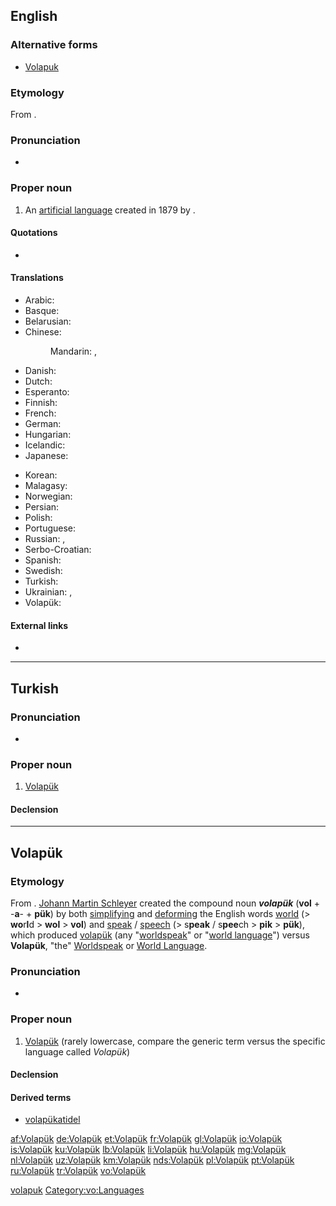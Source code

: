 ==English==

{{interwiktionary|code=vo}}
{{wikipedia}}

===Alternative forms===
* [[Volapuk]]

===Etymology===
From {{etyl|vo|en}} {{term|lang=vo|Volapük}}.

===Pronunciation===
* {{hyphenation|Vo|la|pük}}

===Proper noun===
{{en-proper noun}}

# An [[artificial language]] created in 1879 by {{w|Johann Martin Schleyer}}.

====Quotations====
* {{seeCites}}

====Translations====
{{trans-top|language}}
* Arabic: {{t|ar|فولابوك|m|tr=fulabūk|sc=Arab}}
* Basque: {{t+|eu|volapük}}
* Belarusian: {{t|be|валяпюк|m|tr=valapjuk}}
* Chinese:
*: Mandarin: {{t|cmn|沃拉普克語|sc=Hani}}, {{t|cmn|沃拉普克语|tr=Wòlāpǔkèyǔ|sc=Hani}}
* Danish: {{t|da|volapyk}}
* Dutch: {{t+|nl|Volapük}}
* Esperanto: {{t+|eo|volapuko}}
* Finnish: {{t+|fi|volapük}}
* French: {{t+|fr|volapük|m}}
* German: {{t+|de|Volapük|n}}
* Hungarian: {{t+|hu|volapük}}
* Icelandic: {{t+|is|vólapuk}}
* Japanese: {{t+|ja|ヴォラピュク|tr=Vorapyuku}}
{{trans-mid}}
* Korean: {{t|ko|볼라퓌크|tr=Bollapuikeu|sc=Hang}}
* Malagasy: {{t+|mg|volapoky}}
* Norwegian: {{t|no|volapyk}}
* Persian: {{t|fa|ولاپوک|tr=Volapuk|sc=fa-Arab}}
* Polish: {{t|pl|wolapik|m}}
* Portuguese: {{t+|pt|volapuque}}
* Russian: {{t+|ru|волапюк|m|tr=volapjúk}}, {{t+|ru|воляпюк|m|tr=voljapjúk}}
* Serbo-Croatian: {{t|sh|volapuk}}
* Spanish: {{t|es|volapük|m}}
* Swedish: {{t+|sv|volapük}} {{t|sv|volapyk}}
* Turkish: {{t+|tr|Volapük}}
* Ukrainian: {{t+|uk|волапюк|m|tr=volapjúk}}, {{t|uk|воляпюк|m|tr=voljapjúk}}
* Volapük: {{t+|vo|Volapük}}
{{trans-bottom}}

====External links====
* {{ISO 639|1code=vo|3code=vol|link=Linguist List}}

[[Category:English terms spelled with Ü|volapuk]]

----

==Turkish==

===Pronunciation===
* {{hyphenation|Vo|la|pük}}

===Proper noun===
{{tr-proper noun}}

# {{context|linguistics|lang=tr}} [[#English|Volapük]]

====Declension====
{{tr-prop-c-öü}}
{{tr-poss-c1-öü}}

----

==Volapük==

===Etymology===
From {{compound|vol|-a-|pük|lang=vo|t1=world|t2=genitive morpheme|t3=speak, speech, language}}. [[w:Johann Martin Schleyer|Johann Martin Schleyer]] created the compound noun '''''volapük''''' ('''vol''' + -'''a'''- + '''pük''') by both [[simplifying]] and [[deforming]] the English words [[world]] (> '''wo'''r'''l'''d > '''wol''' > '''vol''') and [[speak]] / [[speech]] (> s'''peak''' / s'''pee'''ch > '''pik''' > '''pük'''), which produced {{qualifier|lowercase generic term}} [[volapük]] (any "[[worldspeak]]" or "[[world language]]") versus {{qualifier|uppercase specific term}} '''Volapük''', "the" [[Worldspeak]] or [[World Language]].

===Pronunciation===
* {{IPA|/volaˈpyk/|lang=vo}}

===Proper noun===
{{head|vo|proper noun}}

# [[#English|Volapük]] (rarely lowercase, compare the generic term {{term|volapük|lang=vo}} versus the specific language called ''Volapük'')

====Declension====
{{vo-decl-noun-np}}

====Derived terms====
* [[volapükatidel]]

[[Category:vo:Languages]]

[[af:Volapük]]
[[de:Volapük]]
[[et:Volapük]]
[[fr:Volapük]]
[[gl:Volapük]]
[[io:Volapük]]
[[is:Volapük]]
[[ku:Volapük]]
[[lb:Volapük]]
[[li:Volapük]]
[[hu:Volapük]]
[[mg:Volapük]]
[[nl:Volapük]]
[[uz:Volapük]]
[[km:Volapük]]
[[nds:Volapük]]
[[pl:Volapük]]
[[pt:Volapük]]
[[ru:Volapük]]
[[tr:Volapük]]
[[vo:Volapük]]